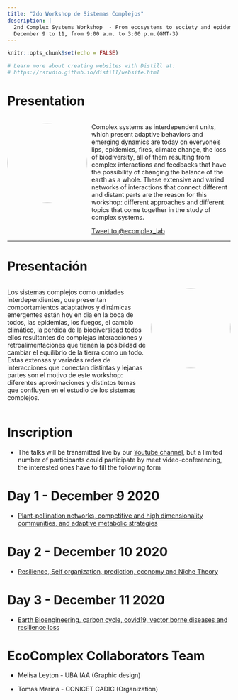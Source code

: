 ```yaml
---
title: "2do Workshop de Sistemas Complejos"
description: |
  2nd Complex Systems Workshop  - From ecosystems to society and epidemics.
  December 9 to 11, from 9:00 a.m. to 3:00 p.m.(GMT-3)
---
```

```r
knitr::opts_chunk$set(echo = FALSE)

# Learn more about creating websites with Distill at:
# https://rstudio.github.io/distill/website.html

```

# Presentation 

:::: {style="display: grid; grid-template-columns: 180px auto; grid-column-gap: 10px;"}

::: {}

<img src="img/LogoPIISCO_UNGS_m.png" style="width:180px;border-radius: 50%;"/>

:::

::: {}
Complex systems as interdependent units, which present adaptive behaviors and emerging dynamics are today on everyone's lips, epidemics, fires, climate change, the loss of biodiversity, all of them resulting from complex interactions and feedbacks that have the possibility of changing the balance of the earth as a whole. These extensive and varied networks of interactions that connect different and distant parts are the reason for this workshop: different approaches and different topics that come together in the study of complex systems.

<a href="https://twitter.com/intent/tweet?screen_name=ecomplex_lab&ref_src=twsrc%5Etfw" class="twitter-mention-button" data-show-count="false">Tweet to @ecomplex_lab</a><script async src="https://platform.twitter.com/widgets.js" charset="utf-8"></script>

:::

::::

---
# Presentación

:::: {style="display: grid; grid-template-columns: auto 180px; grid-column-gap: 10px;"}


::: {}

Los sistemas complejos como unidades interdependientes, que presentan comportamientos adaptativos y dinámicas emergentes están hoy en dia en la boca de todos, las epidemias, los fuegos, el cambio climático, la perdida de la biodiversidad todos ellos resultantes de complejas interacciones y retroalimentaciones que tienen la posibildad de cambiar el equilibrio de la tierra como un todo. Estas extensas y variadas redes de interacciones que conectan distintas y lejanas partes son el motivo de este workshop: diferentes aproximaciones y distintos temas que confluyen en el estudio de los sistemas complejos.

:::

::: {}

<img src="img/LogoPIISCO_UNGS_m.png" style="width:180px;border-radius: 50%;"/>

:::

::::

# Inscription

- The talks will be transmitted live by our [Youtube channel](https://www.youtube.com/channel/UC-Ww0kQ1Ybnd7wETDA9BxMQ), but a limited number of participants could participate by meet video-conferencing, the interested ones have to fill the following form



# Day 1 - December 9 2020

-  [Plant-pollination networks, competitive and high dimensionality communities, and adaptive metabolic strategies](dia1.html) 

# Day 2 - December 10 2020

- [Resilience, Self organization, prediction, economy and Niche Theory](dia2.html) 

# Day 3 - December 11 2020

- [Earth Bioengineering, carbon cycle, covid19, vector borne diseases and resilience loss](dia3.html) 

# EcoComplex Collaborators Team {.appendix} 

* Melisa Leyton - UBA IAA (Graphic design)

* Tomas Marina - CONICET CADIC (Organization)
